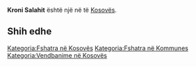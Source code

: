 {{Fshat në 
 | Emri                = Kroni Salahit
 | EmriAlt                = 
 | NAME_SHORT_FORM=      
 | NAME_GENERIC=      
 | NAME_SORT_NAME_RO=      KRONISALAHIT
 | FULL_NAME_RO = Kroni Salahit
 | FULL_NAME_ND_RO=Kroni Salahit
 | SORT_NAME_RG=KRONISALAHIT
 | FULL_NAME_RG=Kroni Salahit
 | FULL_NAME_ND_RG=Kroni Salahit
 | SRP_NAME_SHORT_FORM=      
 | SRP_NAME_GENERIC=      
 | SRP_NAME_SORT_NAME_RO=      
 | SRP_FULL_NAME_RO = 
 | SRP_FULL_NAME_ND_RO=
 | SRP_SORT_NAME_RG=
 | SRP_FULL_NAME_RG=
 | SRP_FULL_NAME_ND_RG=
 | Emri (Rasa dhanore) = 
 | Figura              = 
 | Shteti              = Kosovo
 | Komuna              = 
 | Kodi postar         = 
 | Sipërfaqja          = 

 | Popullsia           = 

 | Regj. i popullsisë  = 
 | Dend. e popullsisë  = 
 | Faqja zyrtare       = 
 <!--- Koordinatat ----> 
 | Gjerësia            = 42.304167
 | Gjatësia            = 20.745278
 | Lartësia            = 
}}
'''Kroni Salahit''' është një [[]] në [[]] të [[Kosovës]].

<!-- == Gjeografia == -->
<!-- == Historia == -->
<!-- == Demografia == -->
== Shih edhe ==
{{Komuna }}
{{Kosovo-Administrata-Cung}}

[[Kategoria:Fshatra në Kosovës]]
[[Kategoria:Fshatra në Kommunes ]]
[[Kategoria:Vendbanime në Kosovës]]